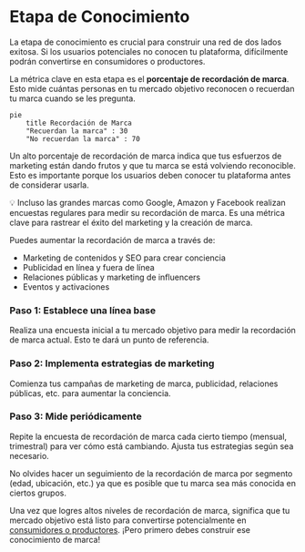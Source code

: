 
# Etapa de Conocimiento

La etapa de conocimiento es crucial para construir una red de dos lados exitosa. Si los usuarios potenciales no conocen tu plataforma, difícilmente podrán convertirse en consumidores o productores.

La métrica clave en esta etapa es el **porcentaje de recordación de marca**. Esto mide cuántas personas en tu mercado objetivo reconocen o recuerdan tu marca cuando se les pregunta.

```mermaid
pie 
    title Recordación de Marca
    "Recuerdan la marca" : 30
    "No recuerdan la marca" : 70
```

Un alto porcentaje de recordación de marca indica que tus esfuerzos de marketing están dando frutos y que tu marca se está volviendo reconocible. Esto es importante porque los usuarios deben conocer tu plataforma antes de considerar usarla.

<Callout>
💡 Incluso las grandes marcas como Google, Amazon y Facebook realizan encuestas regulares para medir su recordación de marca. Es una métrica clave para rastrear el éxito del marketing y la creación de marca.
</Callout>

Puedes aumentar la recordación de marca a través de:

- Marketing de contenidos y SEO para crear conciencia
- Publicidad en línea y fuera de línea
- Relaciones públicas y marketing de influencers
- Eventos y activaciones

<Steps>

### Paso 1: Establece una línea base

Realiza una encuesta inicial a tu mercado objetivo para medir la recordación de marca actual. Esto te dará un punto de referencia.

### Paso 2: Implementa estrategias de marketing

Comienza tus campañas de marketing de marca, publicidad, relaciones públicas, etc. para aumentar la conciencia.

### Paso 3: Mide periódicamente

Repite la encuesta de recordación de marca cada cierto tiempo (mensual, trimestral) para ver cómo está cambiando. Ajusta tus estrategias según sea necesario.

</Steps>

No olvides hacer un seguimiento de la recordación de marca por segmento (edad, ubicación, etc.) ya que es posible que tu marca sea más conocida en ciertos grupos.

Una vez que logres altos niveles de recordación de marca, significa que tu mercado objetivo está listo para convertirse potencialmente en [consumidores o productores](/indicadores-rendimiento/metricas-consumidores/metricas-consumidores-adquisicion). ¡Pero primero debes construir ese conocimiento de marca!